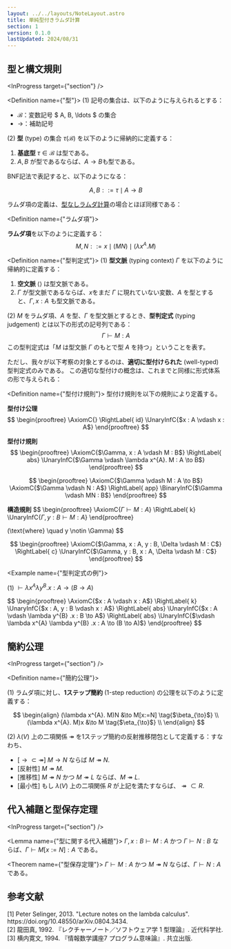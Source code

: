 ```yaml
---
layout: ../../layouts/NoteLayout.astro
title: 単純型付きラムダ計算
section: 1
version: 0.1.0
lastUpdated: 2024/08/31
---
```



## 型と構文規則
<InProgress target={"section"} />

<Definition name={"型"}>
(1) 記号の集合は、以下のように与えられるとする：

- $\mathscr{B}$：変数記号 $ A, B, \ldots $ の集合
- $\to$：補助記号

(2) **型** (type) の集合 $\tau(\mathscr{B})$ を以下のように帰納的に定義する：

1. **基底型** $\tau \in \mathscr{B}$ は型である。
1. $A, B$ が型であるならば、$A \to B$も型である。

BNF記法で表記すると、以下のようになる：

$$
A, B ::= \tau \mid A \to B
$$
</Definition>

ラムダ項の定義は、[型なしラムダ計算](../lambda-calculus/untyped-lambda-calculus)の場合とほぼ同様である：

<Definition name={"ラムダ項"}>

**ラムダ項**を以下のように定義する：
$$
M, N ::= x \mid (MN) \mid (\lambda x^{A}.M)
$$
</Definition>

<Definition name={"型判定式"}>
(1) **型文脈** (typing context) $\Gamma$ を以下のように帰納的に定義する：

1. **空文脈** $\langle \rangle$ は型文脈である。
1. $\Gamma$ が型文脈であるならば、$x$をまだ $\Gamma$ に現れていない変数、$A$ を型とすると、$\Gamma, x : A$ も型文脈である。

(2) $M$ をラムダ項、$A$ を型、$\Gamma$ を型文脈とするとき、**型判定式** (typing judgement) とは以下の形式の記号列である： 
$$
\Gamma \vdash M : A
$$
この型判定式は「$M$ は型文脈 $\Gamma$ のもとで型 $A$ を持つ」ということを表す。
</Definition>

ただし、我々が以下考察の対象とするのは、**適切に型付けられた** (well-typed) 型判定式のみである。
この適切な型付けの概念は、これまでと同様に形式体系の形で与えられる：

<Definition name={"型付け規則"}>
型付け規則を以下の規則により定義する。

**型付け公理**
$$
\begin{prooftree}
  \AxiomC{}
  \RightLabel{ id}
  \UnaryInfC{$x : A \vdash x : A$}
\end{prooftree}
$$

**型付け規則**
$$
\begin{prooftree}
  \AxiomC{$\Gamma, x : A \vdash M : B$}
  \RightLabel{ abs}
  \UnaryInfC{$\Gamma \vdash \lambda x^{A}. M : A \to B$}
\end{prooftree}
$$

$$
\begin{prooftree}
  \AxiomC{$\Gamma \vdash M : A \to B$}
  \AxiomC{$\Gamma \vdash N : A$}
  \RightLabel{ app}
  \BinaryInfC{$\Gamma \vdash MN : B$}
\end{prooftree}
$$

**構造規則**
$$
\begin{prooftree}
  \AxiomC{$\Gamma \vdash M : A$}
  \RightLabel{ k}
  \UnaryInfC{$\Gamma, y : B \vdash M : A$}
\end{prooftree}

(\text{where} \quad y \notin \Gamma)
$$

$$
\begin{prooftree}
  \AxiomC{$\Gamma, x : A, y : B, \Delta \vdash M : C$}
  \RightLabel{ c}
  \UnaryInfC{$\Gamma, y : B, x : A, \Delta \vdash M : C$}
\end{prooftree}
$$
</Definition>

<Example name={"型判定式の例"}>
<ExampleContent client:load>

(1) $\vdash \lambda x^{A} \lambda y^{B} .x : A \to (B \to A)$

<Proof client:load>
$$
\begin{prooftree}
  \AxiomC{$x : A \vdash x : A$}
  \RightLabel{ k}
  \UnaryInfC{$x : A, y : B \vdash x : A$}
  \RightLabel{ abs}
  \UnaryInfC{$x : A \vdash \lambda y^{B} .x : B \to A$}
  \RightLabel{ abs}
  \UnaryInfC{$\vdash \lambda x^{A} \lambda y^{B} .x : A \to (B \to A)$}
\end{prooftree}
$$
</Proof>

</ExampleContent>
</Example>

## 簡約公理

<InProgress target={"section"} />

<Definition name={"簡約公理"}>

(1) ラムダ項に対し、**1ステップ簡約** (1-step reduction) の公理を以下のように定義する：

$$
\begin{align}
(\lambda x^{A}. M)N &\to M[x:=N]   \tag{$\beta_{\to}$} \\
(\lambda x^{A}. M)x &\to M   \tag{$\eta_{\to}$} \\
\end{align}
$$

(2) $\lambda(V)$ 上の二項関係 $\twoheadrightarrow$ を1ステップ簡約の反射推移閉包として定義する：すなわち、

- [$\to \subset \twoheadrightarrow$] $M \to N$ ならば $M \twoheadrightarrow N$.
- [反射性] $M \twoheadrightarrow M$.
- [推移性] $M \twoheadrightarrow N$ かつ $M \twoheadrightarrow L$ ならば、$M \twoheadrightarrow L$. 
- [最小性] もし $\lambda(V)$ 上の二項関係 $R$ が上記を満たすならば、$\twoheadrightarrow \subset R$.
</Definition>

## 代入補題と型保存定理

<InProgress target={"section"} />

<Lemma name={"型に関する代入補題"}>
$\Gamma, x : B \vdash M : A$ かつ $\Gamma \vdash N : B$ ならば、$\Gamma \vdash M[x := N] : A$ である。
</Lemma>

<Theorem name={"型保存定理"}>
$\Gamma \vdash M : A$ かつ $M \twoheadrightarrow N$ ならば、$\Gamma \vdash N : A$ である。
</Theorem>

## 参考文献
<References>
[1] Peter Selinger, 2013. "Lecture notes on the lambda calculus". https://doi.org/10.48550/arXiv.0804.3434. <br />
[2] 龍田真, 1992. 『レクチャーノート／ソフトウェア学 1 型理論』. 近代科学社. <br />
[3] 横内寛文, 1994. 『情報数学講座7 プログラム意味論』. 共立出版.
</References>